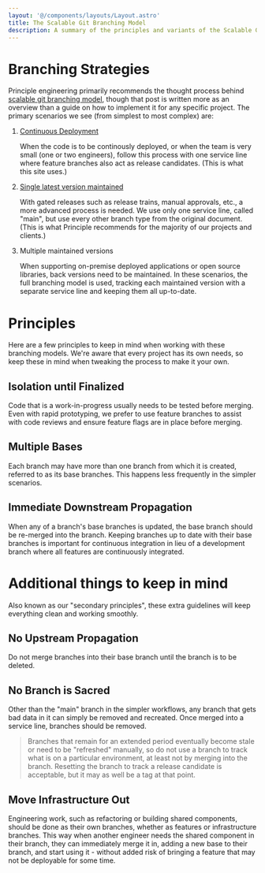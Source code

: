 ```yaml
---
layout: '@/components/layouts/Layout.astro'
title: The Scalable Git Branching Model
description: A summary of the principles and variants of the Scalable Git Branching Model
---
```



# Branching Strategies

Principle engineering primarily recommends the thought process behind [scalable git branching model][1], though that
post is written more as an overview than a guide on how to implement it for any specific project. The primary scenarios
we see (from simplest to most complex) are:

1. [Continuous Deployment](./continuous-deployment/)

   When the code is to be continously deployed, or when the team is very small (one or two engineers), follow this process
   with one service line where feature branches also act as release candidates. (This is what this site uses.)

2. [Single latest version maintained](./single-latest-version/)

   With gated releases such as release trains, manual approvals, etc., a more advanced process is needed. We use only
   one service line, called "main", but use every other branch type from the original document. (This is what
   Principle recommends for the majority of our projects and clients.)

3. Multiple maintained versions

   When supporting on-premise deployed applications or open source libraries, back versions need to be maintained. In
   these scenarios, the full branching model is used, tracking each maintained version with a separate service line
   and keeping them all up-to-date.

# Principles

Here are a few principles to keep in mind when working with these branching models. We're aware that every project has
its own needs, so keep these in mind when tweaking the process to make it your own.

## Isolation until Finalized

Code that is a work-in-progress usually needs to be tested before merging. Even with rapid prototyping, we prefer to
use feature branches to assist with code reviews and ensure feature flags are in place before merging.

## Multiple Bases

Each branch may have more than one branch from which it is created, referred to as its base branches. This happens less
frequently in the simpler scenarios.

## Immediate Downstream Propagation

When any of a branch's base branches is updated, the base branch should be re-merged into the branch. Keeping branches
up to date with their base branches is important for continuous integration in lieu of a development branch where all
features are continuously integrated.

# Additional things to keep in mind

Also known as our "secondary principles", these extra guidelines will keep everything clean and working smoothly.

## No Upstream Propagation

Do not merge branches into their base branch until the branch is to be deleted.

## No Branch is Sacred

Other than the "main" branch in the simpler workflows, any branch that gets bad data in it can simply be removed and
recreated. Once merged into a service line, branches should be removed.

> Branches that remain for an extended period eventually become stale or need to be "refreshed" manually, so do not use
> a branch to track what is on a particular environment, at least not by merging into the branch. Resetting the branch
> to track a release candidate is acceptable, but it may as well be a tag at that point.

## Move Infrastructure Out

Engineering work, such as refactoring or building shared components, should be done as their own branches, whether as
features or infrastructure branches. This way when another engineer needs the shared component in their branch, they
can immediately merge it in, adding a new base to their branch, and start using it - without added risk of bringing a
feature that may not be deployable for some time.

[1]: https://principlestudios.com/article/a-scalable-git-branching-model
